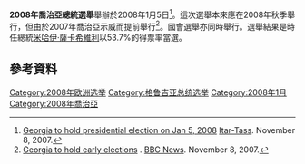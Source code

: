 {{NoteTA
|1=zh-cn:格鲁吉亚; zh-hk:格魯吉亞; zh-tw:喬治亞; zh-sg:格鲁吉亚
|G1=地名
}}
{{expand|time=2015-12-21T03:24:47+00:00}}
{{refimprove|time=2015-12-21T03:24:47+00:00}}
'''2008年喬治亞總統選舉'''舉辦於2008年1月5日<ref>[http://www.itar-tass.com/eng/level2.html?NewsID=12050251&PageNum=0 Georgia to hold presidential election on Jan 5, 2008] {{Wayback|url=http://www.itar-tass.com/eng/level2.html?NewsID=12050251&PageNum=0 |date=20071224050808 }} [[Itar-Tass|Itar-Tass]]. November 8, 2007.</ref>。這次選舉本來應在2008年秋季舉行，但由於2007年喬治亞示威而提前舉行<ref>[http://news.bbc.co.uk/1/hi/world/europe/7085097.stm Georgia to hold early elections] {{Wayback|url=http://news.bbc.co.uk/1/hi/world/europe/7085097.stm |date=20160130054220 }}. [[BBC_News|BBC News]]. November 8, 2007.</ref>。國會選舉亦同時舉行。選舉結果是時任總統[[米哈伊·薩卡希維利|米哈伊·薩卡希維利]]以53.7%的得票率當選。
==參考資料==
{{reflist}}

{{格魯吉亞選舉}}
[[Category:2008年欧洲选举|Category:2008年欧洲选举]]
[[Category:格鲁吉亚总统选举|Category:格鲁吉亚总统选举]]
[[Category:2008年1月|Category:2008年1月]]
[[Category:2008年喬治亞|Category:2008年喬治亞]]